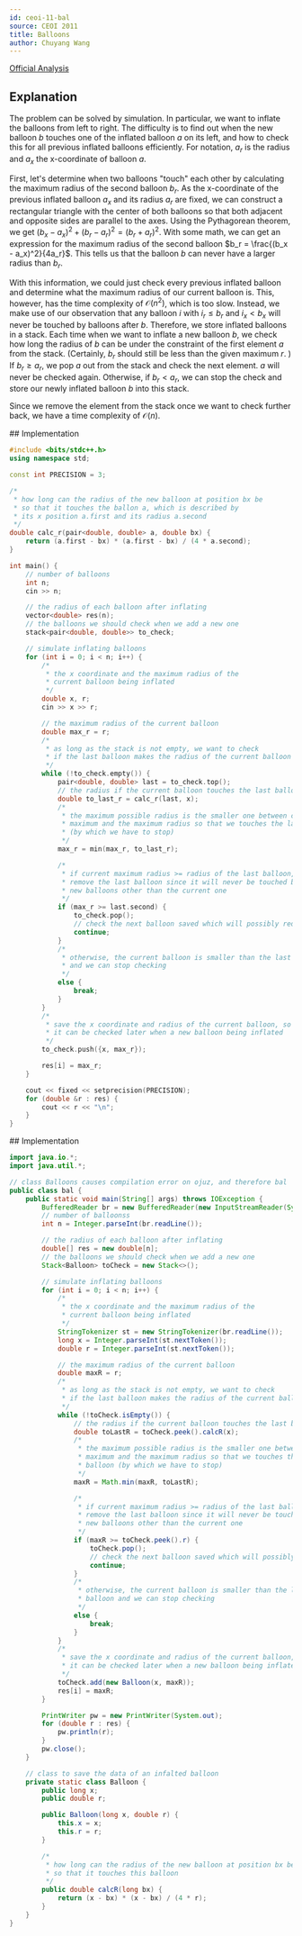 ```yaml
---
id: ceoi-11-bal
source: CEOI 2011
title: Balloons
author: Chuyang Wang
---
```


[Official Analysis](https://oi.edu.pl/static/attachment/20110713/ceoi-2011.pdf#page=11)

## Explanation

The problem can be solved by simulation. In particular, we want to inflate the balloons from left to right. The difficulty is to find out when the new balloon $b$ touches one of the inflated balloon $a$ on its left, and how to check this for all previous inflated balloons efficiently. For notation, $a_r$ is the radius and $a_x$ the x-coordinate of balloon $a$. 

First, let's determine when two balloons "touch" each other by calculating the maximum radius of the second balloon $b_r$. As the x-coordinate of the previous inflated balloon $a_x$ and its radius $a_r$ are fixed, we can construct a rectangular triangle with the center of both balloons so that both adjacent and opposite sides are parallel to the axes. Using the Pythagorean theorem, we get $(b_x - a_x)^2 + (b_r - a_r)^2 = (b_r + a_r)^2$. With some math, we can get an expression for the maximum radius of the second balloon $b_r = \frac{(b_x - a_x)^2}{4a_r}$. This tells us that the balloon $b$ can never have a larger radius than $b_r$. 

With this information, we could just check every previous inflated balloon and determine what the maximum radius of our current balloon is. This, however, has the time complexity of $\mathcal{O}(n^2)$, which is too slow. Instead, we make use of our observation that any balloon $i$ with $i_r \leq b_r$ and $i_x < b_x$ will never be touched by balloons after $b$. Therefore, we store inflated balloons in a stack. Each time when we want to inflate a new balloon $b$, we check how long the radius of $b$ can be under the constraint of the first element $a$ from the stack. (Certainly, $b_r$ should still be less than the given maximum $r$. ) If $b_r \geq a_r$, we pop $a$ out from the stack and check the next element. $a$ will never be checked again. Otherwise, if $b_r < a_r$, we can stop the check and store our newly inflated balloon $b$ into this stack. 

Since we remove the element from the stack once we want to check further back, we have a time complexity of $\mathcal{O}(n)$.  

<LanguageSection>
<CPPSection>
## Implementation

```cpp
#include <bits/stdc++.h>
using namespace std;

const int PRECISION = 3;

/*
 * how long can the radius of the new balloon at position bx be
 * so that it touches the ballon a, which is described by
 * its x position a.first and its radius a.second
 */
double calc_r(pair<double, double> a, double bx) {
	return (a.first - bx) * (a.first - bx) / (4 * a.second);
}

int main() {
	// number of balloons
	int n;
	cin >> n;

	// the radius of each balloon after inflating
	vector<double> res(n);
	// the balloons we should check when we add a new one
	stack<pair<double, double>> to_check;

	// simulate inflating balloons
	for (int i = 0; i < n; i++) {
		/*
		 * the x coordinate and the maximum radius of the
		 * current balloon being inflated
		 */
		double x, r;
		cin >> x >> r;

		// the maximum radius of the current balloon
		double max_r = r;
		/*
		 * as long as the stack is not empty, we want to check
		 * if the last balloon makes the radius of the current balloon smaller
		 */
		while (!to_check.empty()) {
			pair<double, double> last = to_check.top();
			// the radius if the current balloon touches the last balloon
			double to_last_r = calc_r(last, x);
			/*
			 * the maximum possible radius is the smaller one between current
			 * maximum and the maximum radius so that we touches the last balloon
			 * (by which we have to stop)
			 */
			max_r = min(max_r, to_last_r);

			/*
			 * if current maximum radius >= radius of the last balloon, we can
			 * remove the last balloon since it will never be touched by any
			 * new balloons other than the current one
			 */
			if (max_r >= last.second) {
				to_check.pop();
				// check the next balloon saved which will possibly reduce max_r
				continue;
			}
			/*
			 * otherwise, the current balloon is smaller than the last saved balloon
			 * and we can stop checking
			 */
			else {
				break;
			}
		}
		/*
		 * save the x coordinate and radius of the current balloon, so that
		 * it can be checked later when a new balloon being inflated
		 */
		to_check.push({x, max_r});

		res[i] = max_r;
	}

	cout << fixed << setprecision(PRECISION);
	for (double &r : res) {
		cout << r << "\n";
	}
}
```

</CPPSection>

<JavaSection>
## Implementation

```java
import java.io.*;
import java.util.*;

// class Balloons causes compilation error on ojuz, and therefore bal
public class bal {
	public static void main(String[] args) throws IOException {
		BufferedReader br = new BufferedReader(new InputStreamReader(System.in));
		// number of balloonss
		int n = Integer.parseInt(br.readLine());

		// the radius of each balloon after inflating
		double[] res = new double[n];
		// the balloons we should check when we add a new one
		Stack<Balloon> toCheck = new Stack<>();

		// simulate inflating balloons
		for (int i = 0; i < n; i++) {
			/*
			 * the x coordinate and the maximum radius of the
			 * current balloon being inflated
			 */
			StringTokenizer st = new StringTokenizer(br.readLine());
			long x = Integer.parseInt(st.nextToken());
			double r = Integer.parseInt(st.nextToken());

			// the maximum radius of the current balloon
			double maxR = r;
			/*
			 * as long as the stack is not empty, we want to check
			 * if the last balloon makes the radius of the current balloon smaller
			 */
			while (!toCheck.isEmpty()) {
				// the radius if the current balloon touches the last balloon
				double toLastR = toCheck.peek().calcR(x);
				/*
				 * the maximum possible radius is the smaller one between current
				 * maximum and the maximum radius so that we touches the last
				 * balloon (by which we have to stop)
				 */
				maxR = Math.min(maxR, toLastR);

				/*
				 * if current maximum radius >= radius of the last balloon, we can
				 * remove the last balloon since it will never be touched by any
				 * new balloons other than the current one
				 */
				if (maxR >= toCheck.peek().r) {
					toCheck.pop();
					// check the next balloon saved which will possibly reduce max_r
					continue;
				}
				/*
				 * otherwise, the current balloon is smaller than the last saved
				 * balloon and we can stop checking
				 */
				else {
					break;
				}
			}
			/*
			 * save the x coordinate and radius of the current balloon, so that
			 * it can be checked later when a new balloon being inflated
			 */
			toCheck.add(new Balloon(x, maxR));
			res[i] = maxR;
		}

		PrintWriter pw = new PrintWriter(System.out);
		for (double r : res) {
			pw.println(r);
		}
		pw.close();
	}

	// class to save the data of an infalted balloon
	private static class Balloon {
		public long x;
		public double r;

		public Balloon(long x, double r) {
			this.x = x;
			this.r = r;
		}

		/*
		 * how long can the radius of the new balloon at position bx be
		 * so that it touches this balloon
		 */
		public double calcR(long bx) {
			return (x - bx) * (x - bx) / (4 * r);
		}
	}
}
```
</JavaSection>

</LanguageSection>

